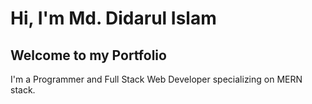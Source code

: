 # Hi, I'm Md. Didarul Islam

## Welcome to my Portfolio

I'm a Programmer and Full Stack Web Developer specializing on MERN stack.
